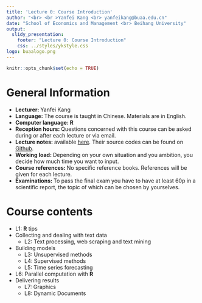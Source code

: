 ```yaml
---
title: 'Lecture 0: Course Introduction'
author: "<br> <br >Yanfei Kang <br> yanfeikang@buaa.edu.cn"
date: "School of Economics and Management <br> Beihang University"
output:
  slidy_presentation:
    footer: "Lecture 0: Course Introduction"
    css: ../styles/ykstyle.css
logo: buaalogo.png
---
```


```r
knitr::opts_chunk$set(echo = TRUE)
```

# General Information

- **Lecturer: ** Yanfei Kang 
- **Language: **The course is taught in Chinese. Materials are in
English.
- **Computer language: R**
- **Reception hours: **Questions concerned with this course can be asked during or after each lecture or via email.
- **Lecture notes: ** available [here](https://yanfei.site/teaching/data-processing-and-statistical-analysis/). Their source codes can be found on  [Github](https://github.com/ykang/Data-Processing-and-Statistical-Analysis).
- **Working load: **Depending on your own situation and you ambition, you decide how much time you want to input. 
- **Course references: ** No specific reference books. References will be given for each lecture.
- **Examinations: **To pass the final exam you have to have at least 60p in a scientific report, the topic of which can be chosen by yourselves.




# Course contents

- L1: **R** tips
- Collecting and dealing with text data
    + L2: Text processing, web scraping and text mining
- Building models
    + L3: Unsupervised methods
    + L4: Supervised methods
    + L5: Time series forecasting
- L6: Parallel computation with **R**
- Delivering results 
    + L7: Graphics
    + L8: Dynamic Documents



